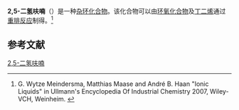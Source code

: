 {{chembox
| Watchedfields = changed
| verifiedrevid = 410978033
| ImageFile=2,5-Dihydrofuran.svg
| ImageSize=120px
| IUPACName=2,5-Dihydrofuran
| OtherNames=
|Section1={{Chembox Identifiers
| ChemSpiderID_Ref = {{chemspidercite|correct|chemspider}}
| ChemSpiderID = 14813
| InChI = 1/C4H6O/c1-2-4-5-3-1/h1-2H,3-4H2
| InChIKey = ARGCQEVBJHPOGB-UHFFFAOYAO
| ChEMBL_Ref = {{ebicite|correct|EBI}}
| ChEMBL = 117135
| StdInChI_Ref = {{stdinchicite|correct|chemspider}}
| StdInChI = 1S/C4H6O/c1-2-4-5-3-1/h1-2H,3-4H2
| StdInChIKey_Ref = {{stdinchicite|correct|chemspider}}
| StdInChIKey = ARGCQEVBJHPOGB-UHFFFAOYSA-N
| CASNo_Ref = {{cascite|changed|??}}
| CASNo=1708-29-8
| PubChem = 15570
| SMILES = O1C/C=C\C1
}}
|Section2={{Chembox Properties
|  C = 4
|  H = 6
|  O = 1
|  Appearance=
|  Density = 0.9461 g cm<sup>−3</sup> <ref name="paul">Paul; et al. (1950). ''Bulletin de la Société Chimique de France'': 668–.</ref>
|  MeltingPtC = -86
|  BoilingPtC = 67.4
|  Boiling_notes = 来源<ref name="paul" />
|  Solubility = 
  }}
|Section3={{Chembox Hazards
|  MainHazards=
|  FlashPt=
|  Autoignition=
  }}
}}

'''2,5-二氢呋喃'''（{{lang-en|2,5-Dihydrofuran}}）是一种[[杂环化合物|杂环化合物]]。该化合物可以由[[环氧化合物|环氧化合物]]及[[丁二烯|丁二烯]]通过[[重排反应|重排反应]]制得。<ref>G. Wytze Meindersma, Matthias Maase and André B. Haan "Ionic Liquids" in Ullmann's Encyclopedia Of Industrial Chemistry 2007, Wiley-VCH, Weinheim. {{DOI|10.1002/14356007.l14_l01}}</ref>

==参考文献==
{{reflist}}

[[Category:2,5-二氢呋喃|]]